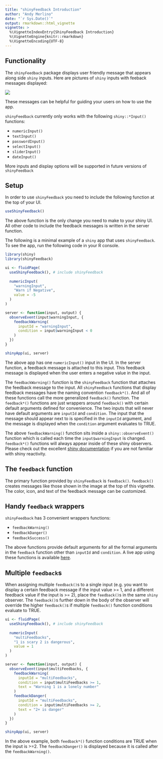 ```yaml
---
title: "shinyFeedback Introduction"
author: "Andy Merlino"
date: "`r Sys.Date()`"
output: rmarkdown::html_vignette
vignette: >
  %\VignetteIndexEntry{ShinyFeedback Introduction}
  %\VignetteEngine{knitr::rmarkdown}
  %\VignetteEncoding{UTF-8}
---
```


## Functionality

The `shinyFeedback` package displays user friendly message that appears along side `shiny` inputs.  Here are pictures of `shiny` inputs with feeback messages displayed:

![](feedback-screenshot.png)

These messages can be helpful for guiding your users on how to use the app. 

`shinyFeedback` currently only works with the following `shiny::*Input()` functions:

- `numericInput()`
- `textInput()`
- `passwordInput()`
- `selectInput()`
- `sliderInput()`
- `dateInput()`

More inputs and display options will be supported in future versions of `shinyFeedback`

## Setup

In order to use `shinyFeedback` you need to include the following function at the top of your UI.

```r
useShinyFeedback()
```

The above function is the only change you need to make to your shiny UI.  All other code to include the feedback messages is written in the server function.

The following is a minimal example of a `shiny` app that uses `shinyFeedback`.  To see the app, run the following code in your R console.

```r
library(shiny)
library(shinyFeedback)

ui <- fluidPage(
  useShinyFeedback(), # include shinyFeedback
  
  numericInput(
    "warningInput",
    "Warn if Negative",
    value = -5
  )
)

server <- function(input, output) {
  observeEvent(input$warningInput, {
    feedbackWarning(
      inputId = "warningInput",
      condition = input$warningInput < 0
    )
  })
}

shinyApp(ui, server)
```

The above app has one `numericInput()` input in the UI.  In the server function, a feedback message is attached to this input. This feedback message is displayed when the user enters a negative value in the input.

The `feedbackWarning()` function is the `shinyFeedback` function that attaches the feedback message to the input.  All `shinyFeedback` functions that display feedback messages have the naming convention `feedback*()`.  And all of these functions call the more generalized `feedback()` function.  The `feedback*()` functions are just wrappers around `feedback()` with certain default arguments defined for convenience.  The two inputs that will never have default arguments are `inputId` and `condition`.  The input that the message should appear next to is specified in the `inputId` argument, and the message is displayed when the `condition` argument evaluates to TRUE.

The above `feedbackWarning()` function sits inside a `shiny::observeEvent()` function which is called each time the `input$warningInput` is changed. `feedback*()` functions will always appear inside of these shiny observers.  Please check out the excellent [shiny documentation](https://shiny.rstudio.com/) if you are not familiar with shiny reactivity. 

## The `feedback` function

The primary function provided by `shinyFeedback` is `feedback()`. `feedback()` creates messages like those shown in the image at the top of this vignette.  The color, icon, and text of the feedback message can be customized.

## Handy `feedback` wrappers

`shinyFeedback` has 3 convenient wrappers functions:

- `feedbackWarning()`
- `feedbackDanger()`
- `feedbackSuccess()`

The above functions provide default arguments for all the formal arguments in the `feedback` function other than `inputId` and `condition`.  A live app using these functions is available [here](https://merlinoa.shinyapps.io/shinyfeedbackapp/).

## Multiple `feedback`s

When assigning multiple `feedback()`s to a single input (e.g. you want to display a certain feedback message if the input value >= 1, and a different feedback value if the input is >= 2), place the `feedback()`s in the same `shiny` observer.  The `feedback()`s further down in the body of the observer will override the higher `feedback()`s if multiple `feedback()` function conditions evaluate to TRUE.

```r
ui <- fluidPage(
  useShinyFeedback(), # include shinyFeedback
  
  numericInput(
    "multiFeedbacks",
    "1 is scary 2 is dangerous", 
    value = 1
  )
)

server <- function(input, output) {
  observeEvent(input$multiFeedbacks, {
    feedbackWarning(
      inputId = "multiFeedbacks",
      condition = input$multiFeedbacks >= 1,
      text = "Warning 1 is a lonely number"
    )
    feedbackDanger(
      inputId = "multiFeedbacks",
      condition = input$multiFeedbacks >= 2,
      text = "2+ is danger"
    )
  })
}

shinyApp(ui, server)
```

In the above example, both `feedback*()` function conditions are TRUE when the input is >=2.  The `feedbackDanger()` is displayed because it is called after the `feedbackWarning()`.
